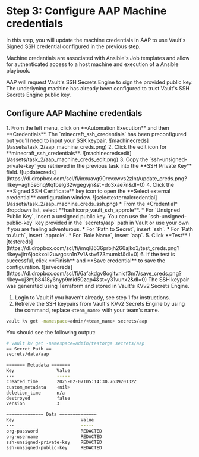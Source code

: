 # Step 3: Configure AAP Machine credentials
In this step, you will update the machine credentials in AAP to use Vault's Signed SSH credential configured in the previous step.

Machine credentials are associated with Ansible's Job templates and allow for authenticated access to a host machine and execution of a Ansible playbook.

AAP will request Vault's SSH Secrets Engine to sign the provided public key. The underlyning machine has already been configured to trust Vault's SSH Secrets Engine public key.

## Configure AAP Machine credentials
<Task id="configure_aap_machine_creds">
1. From the left menu, click on **Automation Execution** and then **Credentials**. The `minecraft_ssh_credentials` has been preconfigured but you'll need to input your SSK keypair.
![machinecreds](/assets/task_2/aap_machine_creds.png)
2. Click the edit icon for **minecraft_ssh_credentials**.
![machinecredsedit](/assets/task_2/aap_machine_creds_edit.png)
3. Copy the `ssh-unsigned-private-key` you retrieved in the previous task into the **SSH Private Key** field.
![updatecreds](https://dl.dropbox.com/scl/fi/inxuavg90revxwvs2zlnt/update_creds.png?rlkey=agh5s6hq9lqfbelg32wgegvjn&st=do3xae7n&dl=0)
4. Click the **Signed SSH Certificate** key icon to open the **Select external credential** configuration window.
    ![selectexternalcredential](/assets/task_2/aap_machine_creds_ssh.png)
    * From the *Credential* dropdown list, select **hashicorp_vault_ssh_approle**. 
    * For `Unsigned Public Key`, insert a unsigned public key. You can use the `ssh-unsigned-public-key` key provided in the `secrets/aap` path in Vault or use your own if you are feeling adventurous.
    * For `Path to Secret`, insert `ssh`.
    * For `Path to Auth`, insert `approle`.
    * For `Role Name`, insert `aap`.
5. Click **Test**
![testcreds](https://dl.dropbox.com/scl/fi/imql8636prbjh266ajko3/test_creds.png?rlkey=jirr6jockxoil2uwgcsn1n7v1&st=673mumkf&dl=0)
6. If the test is successful, click **Finish** and **Save credential** to save the configuration.
![savecreds](https://dl.dropbox.com/scl/fi/6afakdgv8ogitvnicf3m7/save_creds.png?rlkey=uj3mjb8418y6nyp9mid50zqp4&st=y31vunx2&dl=0)
</Task>

<Solution title="Solution: Retrieving SSH keypair from Vault">
The SSH keypair was generated using Terraform and stored in Vault's KVv2 Secrets Engine.

1. Login to Vault if you haven't already, see step 1 for instructions.
2. Retreive the SSH keypairs from Vault's KVv2 Secrets Engine by using the command, replace `<team_name>` with your team's name.
```bash
vault kv get -namespace=admin/<team_name> secrets/aap
```
You should see the following output:
```bash
# vault kv get -namespace=admin/testorga secrets/aap
== Secret Path ==
secrets/data/aap

======= Metadata =======
Key                Value
---                -----
created_time       2025-02-07T05:14:30.763920132Z
custom_metadata    <nil>
deletion_time      n/a
destroyed          false
version            3

============== Data ==============
Key                         Value
---                         -----
org-password                REDACTED
org-username                REDACTED
ssh-unsigned-private-key    REDACTED
ssh-unsigned-public-key     REDACTED
```
</Solution>